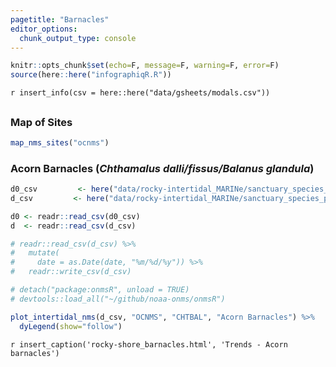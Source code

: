```yaml
---
pagetitle: "Barnacles"
editor_options: 
  chunk_output_type: console
---
```


```r
knitr::opts_chunk$set(echo=F, message=F, warning=F, error=F)
source(here::here("infographiqR.R"))
```

`r insert_info(csv = here::here("data/gsheets/modals.csv"))`

## {.tabset}

### Map of Sites

```r
map_nms_sites("ocnms")
```


### Acorn Barnacles (_Chthamalus dalli/fissus/Balanus glandula_) {.active}

```r
d0_csv         <- here("data/rocky-intertidal_MARINe/sanctuary_species_percentcover.csv")
d_csv         <- here("data/rocky-intertidal_MARINe/sanctuary_species_percentcover_new.csv")

d0 <- readr::read_csv(d0_csv)
d  <- readr::read_csv(d_csv)

# readr::read_csv(d_csv) %>%
#   mutate(
#     date = as.Date(date, "%m/%d/%y")) %>% 
#   readr::write_csv(d_csv)

# detach("package:onmsR", unload = TRUE)
# devtools::load_all("~/github/noaa-onms/onmsR")

plot_intertidal_nms(d_csv, "OCNMS", "CHTBAL", "Acorn Barnacles") %>%
  dyLegend(show="follow")
```

`r insert_caption('rocky-shore_barnacles.html', 'Trends - Acorn barnacles')`

